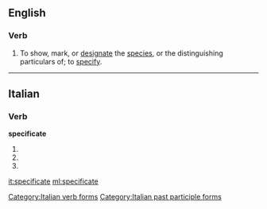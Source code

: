 ==English==

===Verb===
{{en-verb|specificat|ed}}

# {{context|obsolete|transitive|lang=en}} To show, mark, or [[designate]] the [[species]], or the distinguishing particulars of; to [[specify]].
#: {{rfquotek|Sir M. Hale}}

{{Webster 1913}}

----

==Italian==

===Verb===
'''specificate'''

# {{conjugation of|specificare||2|p|pres|ind|lang=it}}
# {{conjugation of|specificare||2|p|imp|lang=it}}
# {{feminine plural of|specificato|lang=it}}

[[Category:Italian verb forms]]
[[Category:Italian past participle forms]]

[[it:specificate]]
[[ml:specificate]]